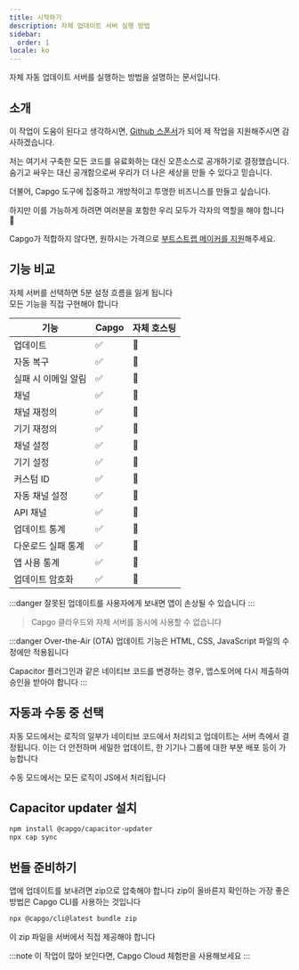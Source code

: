 ```yaml
---
title: 시작하기
description: 자체 업데이트 서버 실행 방법
sidebar:
  order: 1
locale: ko
---
```



자체 자동 업데이트 서버를 실행하는 방법을 설명하는 문서입니다.

## 소개

이 작업이 도움이 된다고 생각하시면, [Github 스폰서](https://github.com/sponsors/riderx)가 되어 제 작업을 지원해주시면 감사하겠습니다.

저는 여기서 구축한 모든 코드를 유료화하는 대신 오픈소스로 공개하기로 결정했습니다. 숨기고 싸우는 대신 공개함으로써 우리가 더 나은 세상을 만들 수 있다고 믿습니다.

더불어, Capgo 도구에 집중하고 개방적이고 투명한 비즈니스를 만들고 싶습니다.

하지만 이를 가능하게 하려면 여러분을 포함한 우리 모두가 각자의 역할을 해야 합니다 🥹

Capgo가 적합하지 않다면, 원하시는 가격으로 [부트스트랩 메이커를 지원](https://github.com/sponsors/riderx)해주세요.

<LinkCard title="기여 고려하기" href="/docs/plugin/self-hosted/contributing/"/>

## 기능 비교

자체 서버를 선택하면 5분 설정 흐름을 잃게 됩니다\
모든 기능을 직접 구현해야 합니다

| 기능                     | Capgo | 자체 호스팅 |
| ------------------------ | ----- | ----------- |
| 업데이트                 | ✅     | 🚧         |
| 자동 복구                | ✅     | 🚧         |
| 실패 시 이메일 알림      | ✅     | 🚧         |
| 채널                     | ✅     | 🚧         |
| 채널 재정의              | ✅     | 🚧         |
| 기기 재정의              | ✅     | 🚧         |
| 채널 설정                | ✅     | 🚧         |
| 기기 설정                | ✅     | 🚧         |
| 커스텀 ID                | ✅     | 🚧         |
| 자동 채널 설정           | ✅     | 🚧         |
| API 채널                 | ✅     | 🚧         |
| 업데이트 통계            | ✅     | 🚧         |
| 다운로드 실패 통계       | ✅     | 🚧         |
| 앱 사용 통계             | ✅     | 🚧         |
| 업데이트 암호화          | ✅     | 🚧         |

:::danger
잘못된 업데이트를 사용자에게 보내면 앱이 손상될 수 있습니다
:::

> Capgo 클라우드와 자체 서버를 동시에 사용할 수 없습니다

:::danger
Over-the-Air (OTA) 업데이트 기능은 HTML, CSS, JavaScript 파일의 수정에만 적용됩니다

Capacitor 플러그인과 같은 네이티브 코드를 변경하는 경우, 앱스토어에 다시 제출하여 승인을 받아야 합니다
:::

## 자동과 수동 중 선택
자동 모드에서는 로직의 일부가 네이티브 코드에서 처리되고 업데이트는 서버 측에서 결정됩니다. 이는 더 안전하며 세밀한 업데이트, 한 기기나 그룹에 대한 부분 배포 등이 가능합니다

수동 모드에서는 모든 로직이 JS에서 처리됩니다

<LinkCard
	title="자동 업데이트"
	href="/docs/plugin/self-hosted/auto-update/"
/>

<LinkCard
	title="수동"
	href="/docs/plugin/self-hosted/manual-update/"
/>

## Capacitor updater 설치

```bash title="Capacitor updater 설치하기"
npm install @capgo/capacitor-updater
npx cap sync
```

## 번들 준비하기

앱에 업데이트를 보내려면 zip으로 압축해야 합니다
zip이 올바른지 확인하는 가장 좋은 방법은 Capgo CLI를 사용하는 것입니다
```bash title="서버에서 제공할 파일로 번들 만들기"
npx @capgo/cli@latest bundle zip
```

이 zip 파일을 서버에서 직접 제공해야 합니다

<LinkCard
	title="자동 업데이트"
	href="/docs/plugin/self-hosted/auto-update/"
/>

<LinkCard
	title="수동"
	href="/docs/plugin/self-hosted/manual-update/"
/>

:::note
이 작업이 많아 보인다면, Capgo Cloud 체험판을 사용해보세요
:::

